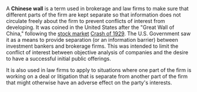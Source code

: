 A '''Chinese wall''' is a term used in brokerage and law firms to make sure that different parts of the firm are kept separate so that information does not circulate freely about the firm to prevent conflicts of interest from developing.  It was coined in the United States after the "Great Wall of China," following the [[stock market]] [[Crash of 1929]].  The U.S. Government saw it as a means to provide separation (or an information barrier) between investment bankers and brokerage firms. This was intended to limit the conflict of interest between objective analysis of companies and the desire to have a successful initial public offerings.

It is also used in law firms to apply to situations where one part of the firm is working on a deal or litigation that is separate from another part of the firm that might otherwise have an adverse effect on the party's interests.

{{msg:stub}}